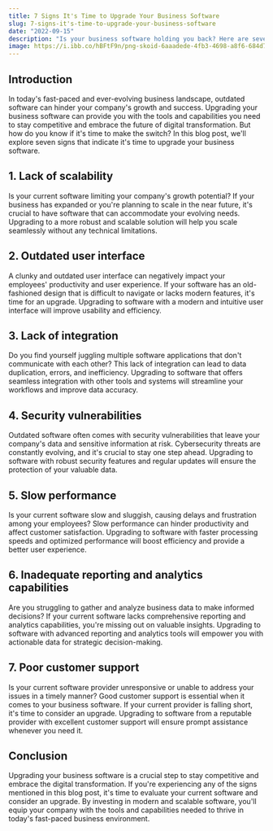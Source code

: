 ```yaml
---
title: 7 Signs It's Time to Upgrade Your Business Software
slug: 7-signs-it's-time-to-upgrade-your-business-software
date: "2022-09-15"
description: "Is your business software holding you back? Here are seven signs that it's time to upgrade and embrace the future of digital transformation."
image: https://i.ibb.co/hBFtF9n/png-skoid-6aaadede-4fb3-4698-a8f6-684d7786b067-sktid-a48cca56-e6da-484e-a814-9c849652bcb3-skt-2023-0.png
---
```


## Introduction

In today's fast-paced and ever-evolving business landscape, outdated software can hinder your company's growth and success. Upgrading your business software can provide you with the tools and capabilities you need to stay competitive and embrace the future of digital transformation. But how do you know if it's time to make the switch? In this blog post, we'll explore seven signs that indicate it's time to upgrade your business software.

## 1. Lack of scalability

Is your current software limiting your company's growth potential? If your business has expanded or you're planning to scale in the near future, it's crucial to have software that can accommodate your evolving needs. Upgrading to a more robust and scalable solution will help you scale seamlessly without any technical limitations.

## 2. Outdated user interface

A clunky and outdated user interface can negatively impact your employees' productivity and user experience. If your software has an old-fashioned design that is difficult to navigate or lacks modern features, it's time for an upgrade. Upgrading to software with a modern and intuitive user interface will improve usability and efficiency.

## 3. Lack of integration

Do you find yourself juggling multiple software applications that don't communicate with each other? This lack of integration can lead to data duplication, errors, and inefficiency. Upgrading to software that offers seamless integration with other tools and systems will streamline your workflows and improve data accuracy.

## 4. Security vulnerabilities

Outdated software often comes with security vulnerabilities that leave your company's data and sensitive information at risk. Cybersecurity threats are constantly evolving, and it's crucial to stay one step ahead. Upgrading to software with robust security features and regular updates will ensure the protection of your valuable data.

## 5. Slow performance

Is your current software slow and sluggish, causing delays and frustration among your employees? Slow performance can hinder productivity and affect customer satisfaction. Upgrading to software with faster processing speeds and optimized performance will boost efficiency and provide a better user experience.

## 6. Inadequate reporting and analytics capabilities

Are you struggling to gather and analyze business data to make informed decisions? If your current software lacks comprehensive reporting and analytics capabilities, you're missing out on valuable insights. Upgrading to software with advanced reporting and analytics tools will empower you with actionable data for strategic decision-making.

## 7. Poor customer support

Is your current software provider unresponsive or unable to address your issues in a timely manner? Good customer support is essential when it comes to your business software. If your current provider is falling short, it's time to consider an upgrade. Upgrading to software from a reputable provider with excellent customer support will ensure prompt assistance whenever you need it.

## Conclusion

Upgrading your business software is a crucial step to stay competitive and embrace the digital transformation. If you're experiencing any of the signs mentioned in this blog post, it's time to evaluate your current software and consider an upgrade. By investing in modern and scalable software, you'll equip your company with the tools and capabilities needed to thrive in today's fast-paced business environment.